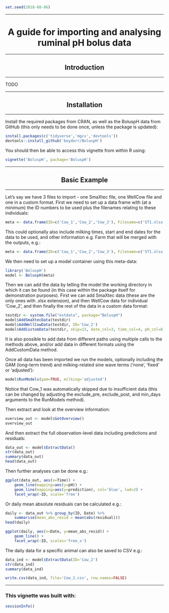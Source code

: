 <!--
%\VignetteEngine{knitr::knitr}
%\VignetteIndexEntry{A guide for importing and analysing ruminal pH bolus data}
-->

```r
set.seed(2018-08-06)
```

---

<center> <h1>A guide for importing and analysing ruminal pH bolus data</h1> </center> 

---

<center> <h2>Introduction</h2> </center> 

---

TODO


---

<center> <h2>Installation</h2> </center> 

---

Install the required packages from CRAN, as well as the BoluspH data from GitHub (this only needs to be done once, unless the package is updated):

```r
install.packages(c('tidyverse','mgcv','devtools'))
devtools::install_github('boydorr/BoluspH')
```

You should then be able to access this vignette from within R using:

```r
vignette('BoluspH', package='BoluspH')
```


---

<center> <h2>Basic Example</h2> </center> 

---

Let's say we have 3 files to import - one SmaXtec file, one WellCow file and one in a custom format.  First we need to set up a data frame with (at a minimum) the ID numbers to be used plus the filenames relating to these individuals:

```r
meta <- data.frame(ID=c('Cow_1','Cow_2','Cow_3'), Filename=c('ST1.xlsx','WC1.csv','CS1.csv'), stringsAsFactors=FALSE)
```

This could optionally also include milking times, start and end dates for the data to be used, and other information e.g. Farm that will be merged with the outputs, e.g.:

```r
meta <- data.frame(ID=c('Cow_1','Cow_2','Cow_3'), Filename=c('ST1.xlsx','WC1.csv','CS1.csv'), Milking=c('09:00,16:00', '07:00,13:00,18:00', ''), Farm=c('FarmA','FarmB','FarmC'), stringsAsFactors=FALSE)
```

We then need to set up a model container using this meta-data:

```r
library('BoluspH')
model <- BoluspH(meta)
```

Then we can add the data by telling the model the working directory in which it can be found (in this case within the package itself for demonstration purposes).  First we can add SmaXtec data (these are the only ones with .xlsx extension), and then WellCow data for individual 'Cow_2', and then finally the rest of the data in a custom data format:

```r
testdir <- system.file("extdata", package="BoluspH")
model$AddSmaXtecData(testdir)
model$AddWellCowData(testdir, ID='Cow_2')
model$AddCustomData(testdir, skip=13, date_col=3, time_col=4, pH_col=6, csv=TRUE, sep=';', dec=',', date_format='%d.%m.%Y', time_format='%H:%M')
```

It is also possible to add data from different paths using multiple calls to the methods above, and/or add data in different formats using the AddCustomData method.

Once all data has been imported we run the models, optionally including the GAM (long-term trend) and milking-related sine wave terms ('none', 'fixed' or 'adjusted'):

```r
model$RunModels(gam=TRUE, milking='adjusted')
```

Notice that Cow_1 was automatically skipped due to insufficient data (this can be changed by adjusting the exclude_pre, exclude_post, and min_days arguments to the RunModels method).

Then extract and look at the overview information:

```r
overview_out <- model$GetOverview()
overview_out
```

And then extract the full observation-level data including predictions and residuals:

```r
data_out <- model$ExtractData()
str(data_out)
summary(data_out)
head(data_out)
```

Then further analyses can be done e.g.:

```r
ggplot(data_out, aes(x=Time)) +
	geom_line(mapping=aes(y=pH)) +
	geom_line(mapping=aes(y=prediction), col='blue', lwd=2) +
	facet_wrap(~ID, scale='free')
```

Or daily mean absolute residuals can be calculated e.g.:

```r
daily <- data_out %>% group_by(ID, Date) %>%
	summarise(mean_abs_resid = mean(abs(residual)))
head(daily)

ggplot(daily, aes(x=Date, y=mean_abs_resid)) +
	geom_line() +
	facet_wrap(~ID, scales='free_x')
```

The daily data for a specific animal can also be saved to CSV e.g.:

```r
data_ind <- model$ExtractData(ID='Cow_2')
str(data_ind)
summary(data_ind)

write.csv(data_ind, file='Cow_2.csv', row.names=FALSE)
```


---

### This vignette was built with:

```r
sessionInfo()
```
